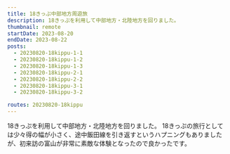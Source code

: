 ```yaml
---
title: 18きっぷ中部地方周遊旅
description: 18きっぷを利用して中部地方・北陸地方を回りました。
thumbnail: remote
startDate: 2023-08-20
endDate: 2023-08-22
posts:
  - 20230820-18kippu-1-1
  - 20230820-18kippu-1-2
  - 20230820-18kippu-1-3
  - 20230820-18kippu-2-1
  - 20230820-18kippu-2-2
  - 20230820-18kippu-3-1
  - 20230820-18kippu-3-2

routes: 20230820-18kippu
---
```


18きっぷを利用して中部地方・北陸地方を回りました。
18きっぷの旅行としては少々得の幅が小さく、途中飯田線を引き返すというハプニングもありましたが、初来訪の富山が非常に素敵な体験となったので良かったです。
